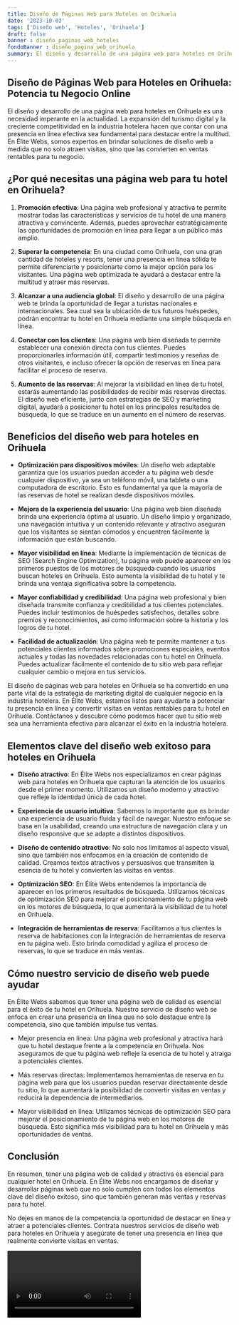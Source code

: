 ```yaml
---
title: Diseño de Páginas Web para Hoteles en Orihuela
date: '2023-10-03'
tags: ['Diseño web', 'Hoteles', 'Orihuela']
draft: false
banner : diseño_paginas_web_hoteles
fondoBanner : diseño_pagina_web_orihuela
summary: El diseño y desarrollo de una página web para hoteles en Orihuela es una necesidad imperante en la actualidad. La expansión del turismo digital y la creciente competitividad en la industria hotelera hacen que contar con una presencia en línea efectiva sea fundamental para destacar entre la multitud. En Élite Webs, somos expertos en brindar soluciones de diseño web a medida que no solo atraen visitas, sino que las convierten en ventas rentables para tu negocio.
---
```


## Diseño de Páginas Web para Hoteles en Orihuela: Potencia tu Negocio Online

El diseño y desarrollo de una página web para hoteles en Orihuela es una necesidad imperante en la actualidad. La expansión del turismo digital y la creciente competitividad en la industria hotelera hacen que contar con una presencia en línea efectiva sea fundamental para destacar entre la multitud. En Élite Webs, somos expertos en brindar soluciones de diseño web a medida que no solo atraen visitas, sino que las convierten en ventas rentables para tu negocio.

## ¿Por qué necesitas una página web para tu hotel en Orihuela?

1. **Promoción efectiva**: Una página web profesional y atractiva te permite mostrar todas las características y servicios de tu hotel de una manera atractiva y convincente. Además, puedes aprovechar estratégicamente las oportunidades de promoción en línea para llegar a un público más amplio.

2. **Superar la competencia**: En una ciudad como Orihuela, con una gran cantidad de hoteles y resorts, tener una presencia en línea sólida te permite diferenciarte y posicionarte como la mejor opción para los visitantes. Una página web optimizada te ayudará a destacar entre la multitud y atraer más reservas.

3. **Alcanzar a una audiencia global**: El diseño y desarrollo de una página web te brinda la oportunidad de llegar a turistas nacionales e internacionales. Sea cual sea la ubicación de tus futuros huéspedes, podrán encontrar tu hotel en Orihuela mediante una simple búsqueda en línea.

4. **Conectar con los clientes**: Una página web bien diseñada te permite establecer una conexión directa con tus clientes. Puedes proporcionarles información útil, compartir testimonios y reseñas de otros visitantes, e incluso ofrecer la opción de reservas en línea para facilitar el proceso de reserva.

5. **Aumento de las reservas**: Al mejorar la visibilidad en línea de tu hotel, estarás aumentando las posibilidades de recibir más reservas directas. El diseño web eficiente, junto con estrategias de SEO y marketing digital, ayudará a posicionar tu hotel en los principales resultados de búsqueda, lo que se traduce en un aumento en el número de reservas.

## Beneficios del diseño web para hoteles en Orihuela

- **Optimización para dispositivos móviles**: Un diseño web adaptable garantiza que los usuarios puedan acceder a tu página web desde cualquier dispositivo, ya sea un teléfono móvil, una tableta o una computadora de escritorio. Esto es fundamental ya que la mayoría de las reservas de hotel se realizan desde dispositivos móviles.

- **Mejora de la experiencia del usuario**: Una página web bien diseñada brinda una experiencia óptima al usuario. Un diseño limpio y organizado, una navegación intuitiva y un contenido relevante y atractivo aseguran que los visitantes se sientan cómodos y encuentren fácilmente la información que están buscando.

- **Mayor visibilidad en línea**: Mediante la implementación de técnicas de SEO (Search Engine Optimization), tu página web puede aparecer en los primeros puestos de los motores de búsqueda cuando los usuarios buscan hoteles en Orihuela. Esto aumenta la visibilidad de tu hotel y te brinda una ventaja significativa sobre la competencia.

- **Mayor confiabilidad y credibilidad**: Una página web profesional y bien diseñada transmite confianza y credibilidad a tus clientes potenciales. Puedes incluir testimonios de huéspedes satisfechos, detalles sobre premios y reconocimientos, así como información sobre la historia y los logros de tu hotel.

- **Facilidad de actualización**: Una página web te permite mantener a tus potenciales clientes informados sobre promociones especiales, eventos actuales y todas las novedades relacionadas con tu hotel en Orihuela. Puedes actualizar fácilmente el contenido de tu sitio web para reflejar cualquier cambio o mejora en tus servicios.

El diseño de páginas web para hoteles en Orihuela se ha convertido en una parte vital de la estrategia de marketing digital de cualquier negocio en la industria hotelera. En Élite Webs, estamos listos para ayudarte a potenciar tu presencia en línea y convertir visitas en ventas rentables para tu hotel en Orihuela. Contáctanos y descubre cómo podemos hacer que tu sitio web sea una herramienta efectiva para alcanzar el éxito en la industria hotelera.

<GifSeo />

<Cta />

## Elementos clave del diseño web exitoso para hoteles en Orihuela

- **Diseño atractivo**: En Élite Webs nos especializamos en crear páginas web para hoteles en Orihuela que capturan la atención de los usuarios desde el primer momento. Utilizamos un diseño moderno y atractivo que refleje la identidad única de cada hotel.

- **Experiencia de usuario intuitiva**: Sabemos lo importante que es brindar una experiencia de usuario fluida y fácil de navegar. Nuestro enfoque se basa en la usabilidad, creando una estructura de navegación clara y un diseño responsive que se adapte a distintos dispositivos.

- **Diseño de contenido atractivo**: No solo nos limitamos al aspecto visual, sino que también nos enfocamos en la creación de contenido de calidad. Creamos textos atractivos y persuasivos que transmiten la esencia de tu hotel y convierten las visitas en ventas.

- **Optimización SEO**: En Élite Webs entendemos la importancia de aparecer en los primeros resultados de búsqueda. Utilizamos técnicas de optimización SEO para mejorar el posicionamiento de tu página web en los motores de búsqueda, lo que aumentará la visibilidad de tu hotel en Orihuela.

- **Integración de herramientas de reserva**: Facilitamos a tus clientes la reserva de habitaciones con la integración de herramientas de reserva en tu página web. Esto brinda comodidad y agiliza el proceso de reservas, lo que se traduce en más ventas.

## Cómo nuestro servicio de diseño web puede ayudar

En Élite Webs sabemos que tener una página web de calidad es esencial para el éxito de tu hotel en Orihuela. Nuestro servicio de diseño web se enfoca en crear una presencia en línea que no solo destaque entre la competencia, sino que también impulse tus ventas.

- Mejor presencia en línea: Una página web profesional y atractiva hará que tu hotel destaque frente a la competencia en Orihuela. Nos aseguramos de que tu página web refleje la esencia de tu hotel y atraiga a potenciales clientes.

- Más reservas directas:  Implementamos herramientas de reserva en tu página web para que los usuarios puedan reservar directamente desde tu sitio, lo que aumentará la posibilidad de convertir visitas en ventas y reducirá la dependencia de intermediarios.

- Mayor visibilidad en línea: Utilizamos técnicas de optimización SEO para mejorar el posicionamiento de tu página web en los motores de búsqueda. Esto significa más visibilidad para tu hotel en Orihuela y más oportunidades de ventas.

## Conclusión

En resumen, tener una página web de calidad y atractiva es esencial para cualquier hotel en Orihuela. En Élite Webs nos encargamos de diseñar y desarrollar páginas web que no solo cumplen con todos los elementos clave del diseño exitoso, sino que también generan más ventas y reservas para tu hotel.

No dejes en manos de la competencia la oportunidad de destacar en línea y atraer a potenciales clientes. Contrata nuestros servicios de diseño web para hoteles en Orihuela y asegúrate de tener una presencia en línea que realmente convierte visitas en ventas.

<Video />

<CtaBot job='Hoteles' city='Orihuela'/>

<Gmaps query='Orihuela+españa+maps' />